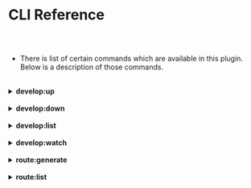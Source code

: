 



# CLI Reference

##

<br/>




* There is list of certain commands which are available in this plugin.
  Below is a description of those commands.

<br/>


<details>
  <summary>
    <strong> develop:up</strong>
  </summary>

  <br/>

  * This command will run the **Plugin Instances** inside your docker.

    In order to run the docker container of all **Plugin Instances** you have created,
    you need to run the below command:

    <br/>

    ```bash
    $ node glue develop:up
    ```

    <br/>

  * In order to run a particular **Plugin Instance** you need to run command in the below pattern:

    <br/>

    ```bash
    $ node glue develop:up <Instance-Name>
    ```

    <br/>

    For example I have already added **Glue Plugin Postgres** in my app with my instance name as
    postgres. Then in order to only start our postgres instance I need to run following command:

    <br/>

    ```bash
    $ node glue develop:up postgres
    ```

    <br/>

    **Note:** Passing instance name is optional. If you don't pass the instance name then, it will
    start running all the instances

</details>

<br/>

<details>
  <summary>
    <strong> develop:down</strong>
  </summary>

  <br/>

  * This command will stop running the **Plugin Instances** inside your docker.

    In order to stop the docker container of all **Plugin Instances** you have created,
    you need to run the below command:

    <br/>

    ```bash
    $ node glue develop:down
    ```

    <br/>

  * In order to stop a particular **Plugin Instance** you need to run command in the below pattern:

    <br/>

    ```bash
    $ node glue develop:down <Instance-Name>
    ```

    <br/>

    For example **Glue Plugin Postgres** is already running in my app with my instance name as
    **postgres**. Then in order to only stop our postgres instance I need to run following command:

    <br/>

    ```bash
    $ node glue develop:down postgres
    ```

    <br/>

    **Note:** Passing instance name is optional. If you don't pass the instance name then, it will
    stop all the instances

</details>

<br/>

<details>
  <summary>
    <strong> develop:list</strong>
  </summary>

  <br/>

  * This command will show us details of all **Plugin Instances** you have created.

    In order to show the details of all **Plugin Instances** you have created,
    you need to run the below command:

    <br/>

    ```bash
    $ node glue develop:list
    ```

    <br/>

  * In order to see the details of a particular **Plugin Instance** you need to run command in the below pattern:

    <br/>

    ```bash
    $ node glue develop:list --filter <Instance-Name>
    ```

    <br/>

    For example we need to see details of **Glue Plugin Postgres** which we have already installed in our app with
    our instance name as **postgres**. Then in order to only stop our postgres instance I need to run following
    command:

    <br/>

    ```bash
    $ node glue develop:list --filter postgres
    ```

    <br/>

    **Note:** Passing **--filter** is optional.

</details>

<br/>

<details>
  <summary>
    <strong> develop:watch</strong>
  </summary>

  <br/>

  * This command will run your applicaion in **watch** mode. Whenever you save changes in your
    plugin instances which have **watch() function** included in them, then this command will
    automatically restart your **instance containers**. 

    It will **watch** for all those plugin instances inside which you have implemented **watch()
    function**.

    The **watch()** function should return an array of strings. Those strings are the **file
    path** upon which your application will run on watch mode.
    
    
    In order to run this command you need to enter the following command:

    <br/>

    ```bash
    $ node glue develop:watch
    ```

    <br/>

</details>

<br/>

<details>
  <summary>
    <strong> route:generate</strong>
  </summary>

  <br/>

  * This command will generate router file for all the container instances.

    In order to generate router file for all the container instances, you need
    to run the following command.

    <br/>

    ```bash
    $ node glue route:generate
    ```

    <br/>

    This command will generate a **default.conf** file, which is your main nginx.conf file. 
    This file will be present at root of your project.

</details>

<br/>

<details>
  <summary>
    <strong> route:list</strong>
  </summary>

  <br/>

  * This command will generate list of all the routes available for the interaction
  with the instances you have created.

    In order to generate list of all the routes for all instances, you need
    to run the following command.

    <br/>

    ```bash
    $ node glue route:list
    ```

    <br/>

    This will generate list of all routes available.

</details>

<br/>